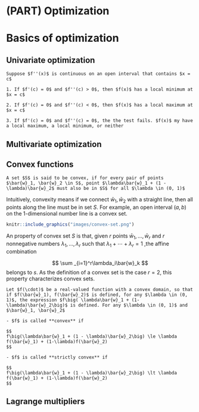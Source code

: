 
# (PART) Optimization {-}

# Basics of optimization 


## Univariate optimization 

```theorem


Suppose $f''(x)$ is continuous on an open interval that contains $x = c$  

1. If $f'(c) = 0$ and $f''(c) > 0$, then $f(x)$ has a local minimum at $x = c$  

2. If $f'(c) = 0$ and $f''(c) < 0$, then $f(x)$ has a local maximum at $x = c$  

3. If $f'(c) = 0$ and $f''(c) = 0$, the the test fails. $f(x)$ my have a local maximum, a local minimum, or neither 
```






## Multivariate optimization 


## Convex functions 

```definition

A set $S$ is said to be convex, if for every pair of points $\bar{w}_1, \bar{w}_2 \in S$, point $\lambda\bar{w}_1 + (1 - \lambda)\bar{w}_2$ must also be in $S$ for all $\lambda \in (0, 1)$ 
```

Intuitively, convexity means if we connect $\bar{w}_1, \bar{w}_2$ with a straight line, then all points along the line must be in set $S$. For example, an open interval $(a, b)$ on the 1-dimensional number line is a convex set. 

```r
knitr::include_graphics("images/convex-set.png")
```

An property of convex set $S$ is that, given $r$ points $\bar{w}_1, ..., \bar{w}_r$ and $r$ nonnegative numbers $\lambda_1, ..., \lambda_r$ such that $\lambda_1 + \cdots + \lambda_r = 1$ ,the affine combination 

$$
\sum _{i=1}^r\lambda_i\bar{w}_k
$$
belongs to $s$. As the definition of a convex set is the case $r = 2$, this property characterizes convex sets. 

```definition

Let $f(\cdot)$ be a real-valued function with a convex domain, so that if $f(\bar{w}_1), f(\bar{w}_2)$ is defined, for any $\lambda \in (0, 1)$, the expression $f\big( \lambda\bar{w}_1 + (1- \lambda)\bar{w}_2\big)$ is defined. For any $\lambda \in (0, 1)$ and $\bar{w}_1, \bar{w}_2$

- $f$ is called **convex** if 

$$
f\big(\lambda\bar{w}_1 + (1 - \lambda)\bar{w}_2\big) \le \lambda f(\bar{w}_1) + (1-\lambda)f(\bar{w}_2)
$$

- $f$ is called **strictly convex** if 

$$
f\big(\lambda\bar{w}_1 + (1 - \lambda)\bar{w}_2\big) \lt \lambda f(\bar{w}_1) + (1-\lambda)f(\bar{w}_2)
$$
```




## Lagrange multipliers


